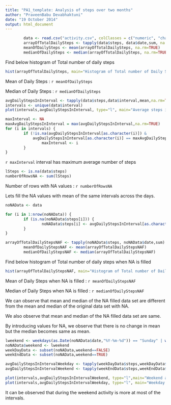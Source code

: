 ```yaml
---
title: "PA1_template: Analysis of steps over two months"
author: "PraveenBabu Devabhaktuni"
date: "19 October 2014"
output: html_document
---
```


```r
        data <- read.csv("activity.csv", colClasses = c("numeric", "character","numeric"))
        arrayOfTotalDailySteps <- tapply(data$steps, data$date,sum, na.rm=TRUE)
        meanOfDailySteps <- mean(arrayOfTotalDailySteps, na.rm=TRUE)
        medianOfDailySteps <- median(arrayOfTotalDailySteps, na.rm=TRUE)
```

Find below histogram of Total number of daily steps
```r
hist(arrayOfTotalDailySteps, main="Histogram of Total number of Daily Steps", xlab="Total number of Daily Steps")
```


Mean of Daily Steps : `r meanOfDailySteps`


Median of Daily Steps : `r medianOfDailySteps`


```r
avgDailyStepsInInterval <- tapply(data$steps,data$interval,mean,na.rm=TRUE)
intervals <- unique(data$interval)
plot(intervals,avgDailyStepsInInterval, type="l", main="Average steps in the interval", ylab="average steps")

maxInterval <- NA
maxAvgDailyStepsInInterval = max(avgDailyStepsInInterval,na.rm=TRUE)
for (i in intervals) { 
        if (!is.na(avgDailyStepsInInterval[as.character(i)]) &
            avgDailyStepsInInterval[as.character(i)] == maxAvgDailyStepsInInterval){
                maxInterval <- i
        }
}
```
`r maxInterval` interval has maximum average number of steps


```r
lSteps <- is.na(data$steps)
numberOfRowsNA <- sum(lSteps)
```
Number of rows with NA values : `r numberOfRowsNA` 

Lets fill the NA values with mean of the same intervals across the days. 

```r
noNAData <- data

for (i in 1:nrow(noNAData)) {
        if (is.na(noNAData$steps[i])) {
                noNAData$steps[i] <- avgDailyStepsInInterval[as.character(noNAData$interval[i])]
        }
}

arrayOfTotalDailyStepsNAF <- tapply(noNAData$steps, noNAData$date,sum)
        meanOfDailyStepsNAF <- mean(arrayOfTotalDailyStepsNAF)
        medianOfDailyStepsNAF <- median(arrayOfTotalDailyStepsNAF)
```

Find below histogram of Total number of daily steps when NA is filled
```r
hist(arrayOfTotalDailyStepsNAF, main="Histogram of Total number of Daily Steps NA is filled", xlab="Total number of Daily Steps NA is filled")
```



Mean of Daily Steps when NA is filled : `r meanOfDailyStepsNAF`


Median of Daily Steps when NA is filled : `r medianOfDailyStepsNAF`


We can observe that mean and median of the NA filled data set are different from the mean and median of the original data set with NA.


We also observe that mean and median of the NA filled data set are same.


By introducing values for NA, we observe that there is no change in mean but the median becomes same as mean.

```r
lweekend <- weekdays(as.Date(noNAData$date,"%Y-%m-%d")) == "Sunday" | weekdays(as.Date(noNAData$date,"%Y-%m-%d")) == "Saturday"
noNAData$weekend <- lweekend
weekDayData <- subset(noNAData,weekend==FALSE)
weekEndData <- subset(noNAData,weekend==TRUE)

avgDailyStepsInIntervalWeekday <- tapply(weekDayData$steps,weekDayData$interval,mean)
avgDailyStepsInIntervalWeekend <- tapply(weekEndData$steps,weekEndData$interval,mean)

plot(intervals,avgDailyStepsInIntervalWeekend, type="l",main="Weekend average steps in the interval", ylab="average steps")
plot(intervals,avgDailyStepsInIntervalWeekday, type="l", main="Weekday average steps in the interval", ylab="average steps")
```


It can be observed that during the weekend activity is more at most of the intervals.
